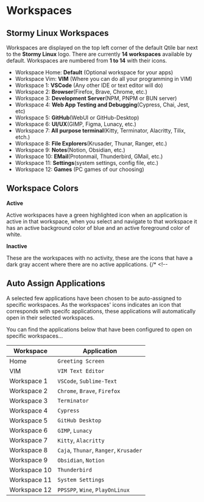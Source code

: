 # Workspaces

## Stormy Linux Workspaces

Workspaces are displayed on the top left corner of the default Qtile bar next to the **Stormy Linux** logo. There are currently **14 workspaces** available by default. Workspaces are numbered from **1 to 14** with their icons.

- Workspace Home: **Default** (Optional workspace for your apps)
- Workspace Vim: **VIM** (Where you can do all your programming in VIM)
- Workspace 1: **VSCode** (Any other IDE or text editor will do)
- Workspace 2: **Browser**(Firefox, Brave, Chrome, etc.)
- Workspace 3: **Development Server**(NPM, PNPM or BUN server)
- Workspace 4: **Web App Testing and Debugging**(Cypress, Chai, Jest, etc)
- Workspace 5: **GitHub**(WebUI or GitHub-Desktop)
- Workspace 6: **UI/UX**(GIMP, Figma, Lunacy, etc.)
- Workspace 7: **All purpose terminal**(Kitty, Terminator, Alacritty, Tilix, etch.)
- Workspace 8: **File Explorers**(Krusader, Thunar, Ranger, etc.)
- Workspace 9: **Notes**(Notion, Obsidian, etc.)
- Workspace 10: **EMail**(Protonmail, Thunderbird, GMail, etc.)
- Workspace 11: **Settings**(system settings, config file, etc.)
- Workspace 12: **Games** (PC games of our choosing)

## Workspace Colors

**Active**

Active workspaces have a green highlighted icon when an application is active in that workspace, when you select and navigate to that workspace it has an active background color of blue and an active foreground color of white.

**Inactive**

These are the workspaces with no activity, these are the icons that have a dark gray accent where there are no active applications.
{/* <!-- 
## Auto Assign Applications

A selected few applications have been chosen to be auto-assigned to specific workspaces. As the workspaces' icons indicates an icon that corresponds with specifc applications, these applications will automatically open in their selected workspaces.

You can find the applications below that have been configured to open on specific workspaces...

|       Workspace        |       Application                       |
|------------------------|-----------------------------------------|
| Home                   | `Greeting Screen`                       |
| VIM                    | `VIM Text Editor`                       |
| Workspace 1            | `VSCode`, `Sublime-Text`                |
| Workspace 2            | `Chrome`, `Brave`, `Firefox`            |
| Workspace 3            | `Terminator`                            |
| Workspace 4            | `Cypress`                               |
| Workspace 5            | `GitHub Desktop`                        |
| Workspace 6            | `GIMP`, `Lunacy`                        |
| Workspace 7            | `Kitty`, `Alacritty`                    |
| Workspace 8            | `Caja`, `Thunar`, `Ranger`, `Krusader`  |
| Workspace 9            | `Obsidian`, `Notion`                    |
| Workspace 10           | `Thunderbird`                           |
| Workspace 11           | `System Settings`                       |
| Workspace 12           | `PPSSPP`, `Wine`, `PlayOnLinux`         | --> */}